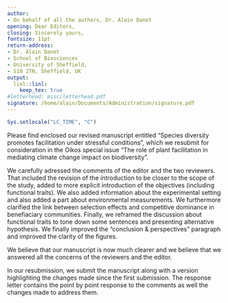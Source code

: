 ```yaml
---
author:
- On behalf of all the authors, Dr. Alain Danet
opening: Dear Editors,
closing: Sincerely yours,
fontsize: 11pt
return-address:
- Dr. Alain Danet
- School of Biosciences
- University of Sheffield,
- S10 2TN, Sheffield, UK
output:
  linl::linl:
    keep_tex: true
#letterhead: misc/letterhead.pdf
signature: /home/alain/Documents/Administration/signature.pdf
---
```

```r
Sys.setlocale("LC_TIME", "C")
```

Please find enclosed our revised manuscript entitled "Species diversity promotes
facilitation under stressful conditions", which we resubmit for consideration in the
Oikos special issue "The role of plant facilitation in mediating climate change
impact on biodiversity".

We carefully adressed the comments of the editor and the two reviewers. That
included the revision of the introduction to be closer to the scope of the
study, added to more explicit introduction of the objectives (including
functional traits). We also added information about the experimental setting and
also added a part about environmental measurements. We furthermore clarified the
link between selection effects and competitive dominance in benefiaciary
communities. Finally, we reframed the discussion about functional traits to tone
down some sentences and presenting alternative hypothesis. We finally improved
the "conclusion & perspectives" paragraph and improved the clarity of the
figures.

We believe that our manuscript is now much clearer and we believe that we
answered all the concerns of the reviewers and the editor.

In our resubmission, we submit the manuscript along with a version highlighting
the changes made since the first submission. The response letter contains the
point by point response to the comments as well the changes made to address
them.

